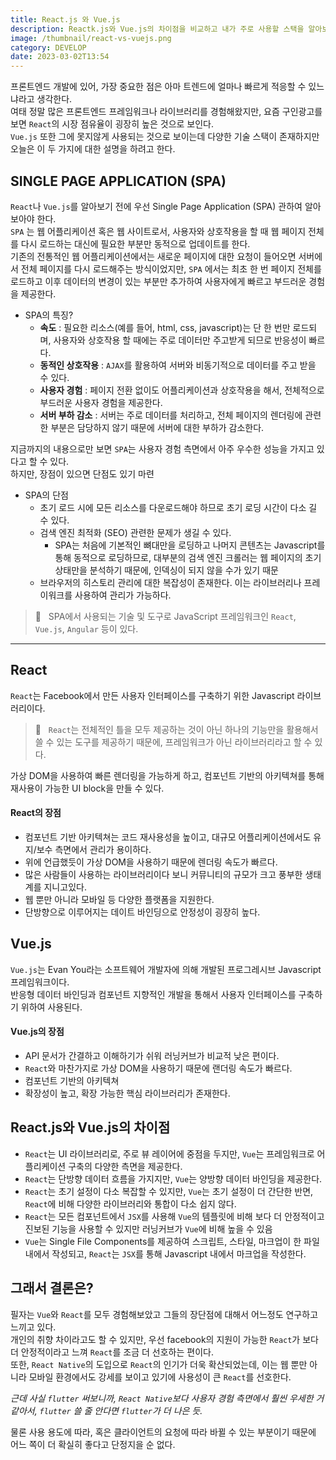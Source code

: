 ```yaml
---
title: React.js 와 Vue.js
description: Reactk.js와 Vue.js의 차이점을 비교하고 내가 주로 사용할 스택을 알아보자
image: /thumbnail/react-vs-vuejs.png
category: DEVELOP
date: 2023-03-02T13:54
---
```


프론트엔드 개발에 있어, 가장 중요한 점은 아마 트렌드에 얼마나 빠르게 적응할 수 있느냐라고 생각한다.<br/>
여태 정말 많은 프론트엔드 프레임워크나 라이브러리를 경험해왔지만, 요즘 구인광고를 보면 `React`의 시장 점유율이 굉장히 높은 것으로 보인다.<br/>
`Vue.js` 또한 그에 못지않게 사용되는 것으로 보이는데 다양한 기술 스택이 존재하지만 오늘은 이 두 가지에 대한 설명을 하려고 한다.

## SINGLE PAGE APPLICATION (SPA)

`React`나 `Vue.js`를 알아보기 전에 우선 Single Page Application (SPA) 관하여 알아보아야 한다.<br/>
`SPA` 는 웹 어플리케이션 혹은 웹 사이트로서, 사용자와 상호작용을 할 때 웹 페이지 전체를 다시 로드하는 대신에 필요한 부분만 동적으로 업데이트를 한다.<br/>
기존의 전통적인 웹 어플리케이션에서는 새로운 페이지에 대한 요청이 들어오면 서버에서 전체 페이지를 다시 로드해주는 방식이었지만,
`SPA` 에서는 최초 한 번 페이지 전체를 로드하고 이후 데이터의 변경이 있는 부분만 추가하여 사용자에게 빠르고 부드러운 경험을 제공한다.

- SPA의 특징?
  - **속도** : 필요한 리소스(예를 들어, html, css, javascript)는 단 한 번만 로드되며, 사용자와 상호작용 할 때에는 주로 데이터만 주고받게 되므로 반응성이 빠르다.
  - **동적인 상호작용** : `AJAX`를 활용하여 서버와 비동기적으로 데이터를 주고 받을 수 있다.
  - **사용자 경험** : 페이지 전환 없이도 어플리케이션과 상호작용을 해서, 전체적으로 부드러운 사용자 경험을 제공한다.
  - **서버 부하 감소** : 서버는 주로 데이터를 처리하고, 전체 페이지의 렌더링에 관련한 부분은 담당하지 않기 때문에 서버에 대한 부하가 감소한다.

지금까지의 내용으로만 보면 `SPA`는 사용자 경험 측면에서 아주 우수한 성능을 가지고 있다고 할 수 있다.<br/>
하지만, 장점이 있으면 단점도 있기 마련

- SPA의 단점
  - 초기 로드 시에 모든 리소스를 다운로드해야 하므로 초기 로딩 시간이 다소 길 수 있다.
  - 검색 엔진 최적화 (SEO) 관련한 문제가 생길 수 있다.
    - SPA는 처음에 기본적인 뼈대만을 로딩하고 나머지 콘텐츠는 Javascript를 통해 동적으로 로딩하므로, 대부분의 검색 엔진 크롤러는 웹 페이지의 초기 상태만을 분석하기 때문에,
      인덱싱이 되지 않을 수가 있기 때문
  - 브라우저의 히스토리 관리에 대한 복잡성이 존재한다. 이는 라이브러리나 프레이워크를 사용하여 관리가 가능하다.

> 🚀 &nbsp; SPA에서 사용되는 기술 및 도구로 JavaScript 프레임워크인 `React`, `Vue.js`, `Angular` 등이 있다.

---

## React

`React`는 Facebook에서 만든 사용자 인터페이스를 구축하기 위한 Javascript 라이브러리이다.

> 🚀 &nbsp; `React`는 전체적인 틀을 모두 제공하는 것이 아닌 하나의 기능만을 활용해서 쓸 수 있는 도구를 제공하기 때문에, 프레임워크가 아닌 라이브러리라고 할 수 있다.

가상 DOM을 사용하여 빠른 렌더링을 가능하게 하고, 컴포넌트 기반의 아키텍쳐를 통해 재사용이 가능한 UI block을 만들 수 있다.<br/>

#### React의 장점

- 컴포넌트 기반 아키텍쳐는 코드 재사용성을 높이고, 대규모 어플리케이션에서도 유지/보수 측면에서 관리가 용이하다.
- 위에 언급했듯이 가상 DOM을 사용하기 때문에 렌더링 속도가 빠르다.
- 많은 사람들이 사용하는 라이브러리이다 보니 커뮤니티의 규모가 크고 풍부한 생태계를 지니고있다.
- 웹 뿐만 아니라 모바일 등 다양한 플랫폼을 지원한다.
- 단방향으로 이루어지는 데이트 바인딩으로 안정성이 굉장히 높다.

## Vue.js

`Vue.js`는 Evan You라는 소프트웨어 개발자에 의해 개발된 프로그레시브 Javascript 프레임워크이다.<br/>
반응형 데이터 바인딩과 컴포넌트 지향적인 개발을 통해서 사용자 인터페이스를 구축하기 위하여 사용된다.

#### Vue.js의 장점

- API 문서가 간결하고 이해하기가 쉬워 러닝커브가 비교적 낮은 편이다.
- `React`와 마찬가지로 가상 DOM을 사용하기 때문에 랜더링 속도가 빠르다.
- 컴포넌트 기반의 아키텍쳐
- 확장성이 높고, 확장 가능한 핵심 라이브러리가 존재한다.

## React.js와 Vue.js의 차이점

- `React`는 UI 라이브러리로, 주로 뷰 레이어에 중점을 두지만, `Vue`는 프레임워크로 어플리케이션 구축의 다양한 측면을 제공한다.
- `React`는 단방향 데이터 흐름을 가지지만, `Vue`는 양방향 데이터 바인딩을 제공한다.
- `React`는 초기 설정이 다소 복잡할 수 있지만, `Vue`는 초기 설정이 더 간단한 반면, `React`에 비해 다양한 라이브러리와 통합이 다소 쉽지 않다.
- `React`는 모든 컴포넌트에서 `JSX`를 사용해 `Vue`의 템플릿에 비해 보다 더 안정적이고 진보된 기능을 사용할 수 있지만 러닝커브가 `Vue`에 비해 높을 수 있음
- `Vue`는 Single File Components를 제공하여 스크립트, 스타일, 마크업이 한 파일 내에서 작성되고, `React`는 `JSX`를 통해 Javascript 내에서 마크업을 작성한다.

## 그래서 결론은?

필자는 `Vue`와 `React`를 모두 경험해보았고 그들의 장단점에 대해서 어느정도 연구하고 느끼고 있다.<br/>
개인의 취향 차이라고도 할 수 있지만, 우선 facebook의 지원이 가능한 `React`가 보다 더 안정적이라고 느껴 `React`를 조금 더 선호하는 편이다.<br/>
또한, `React Native`의 도입으로 `React`의 인기가 더욱 확산되었는데, 이는 웹 뿐만 아니라 모바일 환경에서도 강세를 보이고 있기에 사용성이 큰 `React`를 선호한다.<br/>

_근데 사실 `flutter` 써보니까, `React Native`보다 사용자 경험 측면에서 훨씬 우세한 거 같아서, `flutter` 쓸 줄 안다면 `flutter`가 더 나은 듯._<br/>

물론 사용 용도에 따라, 혹은 클라이언트의 요청에 따라 바뀔 수 있는 부분이기 때문에 어느 쪽이 더 확실히 좋다고 단정지을 순 없다.
